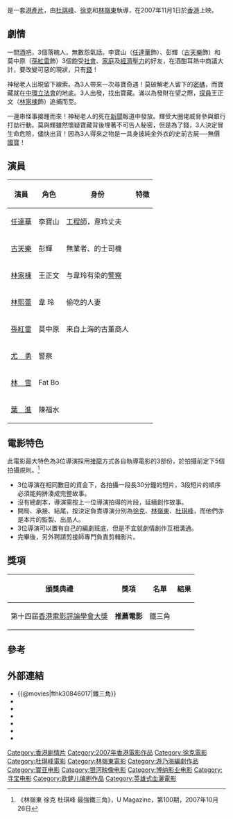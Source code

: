 {{Infobox Film
| name               = 鐵三角
| original_name      = ''{{lang|en|Triangle}}''
| image              = Triangle film poster.jpg
| image_size         = 200px
| caption            = 
| director           = [[杜琪峰|杜琪峰]]<br />[[徐克|徐克]]<br />[[林嶺東|林嶺東]]
| producer           = 杜琪峰<br />徐克<br />林嶺東
| producer_2         = 朱淑儀、夏澤信<br />禤志傑、鄧仲武
| story              = 
| writer             = 半閒<br />耿啟文<br />[[鍾曉陽|鍾曉陽]]<br />[[游乃海|游乃海]]<br />歐健兒<br />葉天成
| starring           = [[任達華|任達華]]<br />[[古天樂|古天樂]]<br />[[孫紅雷|孫紅雷]]<br />[[林家棟|林家棟]]<br />[[林熙蕾|林熙蕾]]<br />[[劉兆銘|劉兆銘]]
| music              = Guy Zerafa<br />Dave Klotz
| cinematography     = 鄭兆強、陶鴻武
| editing            = [[大卫·理查森|大卫·理查森]]
| production_company = [[寰亞電影有限公司|寰亞電影有限公司]]<br />[[銀河映像(香港)有限公司|銀河映像(香港)有限公司]]<br />[[保利博納電影發行有限公司|保利博納電影發行有限公司]]
| distributor        = 
| released           = {{flagicon|China}}　{{film date|2007|10|1}}<br />{{flagicon|Malaysia}}　{{film date|2007|10|18}}<br />{{flagicon|Hong Kong}}{{flagicon|SIN}}　{{film date|2007|11|1}}<br />{{flagicon|France}}　{{start date|2008|2|16}}<br />{{flagicon|Portugal}}　{{start date|2008|5|22}}<br />{{flagicon|UK}}　{{start date|2008|8|29}}<br />{{flagicon|Russia}}　{{start date|2008|9|4}}<br />{{flagicon|Japan}}　{{start date|2012|8|11}}
| runtime            = 100 分鐘
| country            = {{香港電影產地}}
| language           = 粵語
| budget             = 
| imdb_id            = tt0846017
| website            = [http://www.mediaasia.com/triangle/chi/index.htm 鐵三角官方網站]
}}

{{engname|《鐵三角》|''Triangle''}}是一套[[港產片|港產片]]，由[[杜琪峰|杜琪峰]]、[[徐克|徐克]]和[[林嶺東|林嶺東]]執導，在2007年11月1日於[[香港|香港]]上映。

== 劇情 ==
一間[[酒吧|酒吧]]，3個落魄人，無數怨氣話。李寶山（[[任達華|任達華]]飾）、彭輝（[[古天樂|古天樂]]飾）和莫中原（[[孫紅雷|孫紅雷]]飾）3個飽受[[社會|社會]]、[[家庭|家庭]]及[[經濟|經濟]][[壓力|壓力]]的好友，在酒酣耳熱中商議大計，要改變可惡的現狀，只有[[錢|錢]]！

神秘老人出現留下線索。為3人帶來一次尋寶奇遇！莫破解老人留下的[[密碼|密碼]]，而寶藏就在[[中環|中環]][[香港特別行政區立法會|立法會]]的地底。3人出發，找出寶藏。滿以為發財在望之際，[[探員|探員]]王正文（[[林家棟|林家棟]]飾）追捕而至。

一連串怪事接踵而來！神秘老人的死在[[新聞|新聞]]報道中發放。輝受大圈佬威脅參與銀行打劫行動。莫與輝雖然懷疑寶藏背後埋著不可告人秘密，但是為了錢，3人決定冒生命危險，儘快出貨！因為3人得來之物是一具身披純金外衣的史前古屍──無價[[國寶|國寶]]！

== 演員 ==
{| class="wikitable"
! 演員
! 角色
! 身份
! 特徵
|-
| [[任達華|任達華]] || 李寶山 || [[工程師|工程師]]，韋玲丈夫  || 
|-
| [[古天樂|古天樂]] || 彭輝 || 無業者、的士司機 || 
|-
| [[林家棟|林家棟]] || 王正文 || 与韋玲有染的[[警察|警察]] || 
|-
| [[林熙蕾|林熙蕾]] ||韋 玲 || 偷吃的人妻 || 
|-
| [[孫紅雷|孫紅雷]] || 莫中原 || 来自上海的古董商人 || 
|-
| [[尤勇|尤　勇]] || 警察 ||       || 
|-
| [[林雪|林　雪]] ||  Fat Bo ||       || 
|-
| [[葉進|葉　進]] || 陳福水||  ||
|}

== 電影特色 ==
此電影最大特色為3位導演採用[[接龍|接龍]]方式各自執導電影的3部份，於拍攝前定下5個拍攝規則。<ref>《林嶺東 徐克 杜琪峰 最強鐵三角》，U Magazine，第100期，2007年10月26日</ref>

* 3位導演在相同數目的資金下，各拍攝一段長30分鐘的短片，3段短片的順序必須能夠拼湊成完整故事。
* 沒有總劇本，導演需按上一位導演拍得的片段，延續創作故事。
* 開局、承接、結尾，按決定負責導演分別為[[徐克|徐克]]、[[林嶺東|林嶺東]]、[[杜琪峰|杜琪峰]]，而他們亦是本片的監製、出品人。
* 3位導演可以置有自己的編劇班底，但是不宜就劇情創作互相溝通。
* 完畢後，另外聘請剪接師專門負責剪輯影片。

== 獎項 ==
{|class="wikitable"
!頒獎典禮!!獎項!!名單!!結果
|-
|第十四屆[[香港電影評論學會大獎|香港電影評論學會大獎]]
| '''推薦電影'''
|鐵三角
|{{won}}
|}

== 參考 ==
<div class="references-small">
<references />
</div>

== 外部連結 ==
*{{@movies|fthk30846017|鐵三角}}
*{{douban|title=鐵三角}}
*{{Mtime|45699|鐵三角}}
*{{Amg movie|399564|鐵三角}}
*{{rotten-tomatoes|1216813-triangle|鐵三角}}
*{{hkmdb title|12241|鐵三角}}
*{{imdb title|0846017|鐵三角}}
{{古天樂主要電影}}
{{杜琪峰}}
{{任達華}}
{{徐克}}
{{林嶺東}}
{{2000年代警匪／黑幫華語電影}}
[[Category:香港剧情片|Category:香港剧情片]]
[[Category:2007年香港電影作品|Category:2007年香港電影作品]]
[[Category:徐克電影|Category:徐克電影]]
[[Category:杜琪峰電影|Category:杜琪峰電影]]
[[Category:林嶺東電影|Category:林嶺東電影]]
[[Category:游乃海編劇作品|Category:游乃海編劇作品]]
[[Category:寰亚电影|Category:寰亚电影]]
[[Category:银河映像电影|Category:银河映像电影]]
[[Category:博纳影业电影|Category:博纳影业电影]]
[[Category:寻宝电影|Category:寻宝电影]]
[[Category:欧健儿编剧作品|Category:欧健儿编剧作品]]
[[Category:英雄式血灑電影|Category:英雄式血灑電影]]